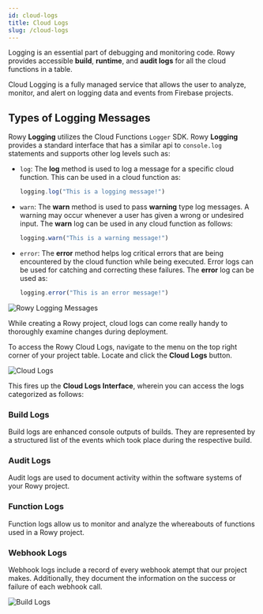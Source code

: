 ```yaml
---
id: cloud-logs
title: Cloud Logs
slug: /cloud-logs
---
```



Logging is an essential part of debugging and monitoring code. Rowy provides accessible **build**, **runtime**, and **audit logs** for all the cloud functions in a table.

Cloud Logging is a fully managed service that allows the user to analyze, monitor, and alert on logging data and events from Firebase projects.

## Types of Logging Messages

Rowy **Logging** utilizes the Cloud Functions `Logger` SDK. Rowy **Logging** provides a standard interface that has a similar api to `console.log` statements and supports other log levels such as: 

- `log`: The **log** method is used to log a message for a specific cloud function. This can be used in a cloud function as:
    ```js
    logging.log("This is a logging message!")
    ```

- `warn`: The **warn** method is used to pass **warning** type log messages. A warning may occur whenever a user has given a wrong or undesired input. The **warn** log can be used in any cloud function as follows:
    ```js
    logging.warn("This is a warning message!")
    ```

- `error`: The **error** method helps log critical errors that are being encountered by the cloud function while being executed. Error logs can be used for catching and correcting these failures. The **error** log can be used as:
    ```js
    logging.error("This is an error message!")

<img src={logMessages} alt="Rowy Logging Messages" />

While creating a Rowy project, cloud logs can come really handy to thoroughly examine changes during deployment. 

To access the Rowy Cloud Logs, navigate to the menu on the top right corner of your project table. Locate and click the **Cloud Logs** button. 

<img src={cloudLogs} alt="Cloud Logs" />

This fires up the **Cloud Logs Interface**, wherein you can access the logs categorized as follows:

### Build Logs
Build logs are enhanced console outputs of builds. They are represented by a structured list of the events which took place during the respective build.

### Audit Logs
Audit logs are used to document activity within the software systems of your Rowy project.

### Function Logs
Function logs allow us to monitor and analyze the whereabouts of functions used in a Rowy project.

### Webhook Logs
Webhook logs include a record of every webhook atempt that our project makes. Additionally, they document the information on the success or failure of each webhook call.

<img src={buildLogs} alt="Build Logs" />